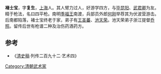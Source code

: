 '''褚士宝'''，字'''复生'''，[[上海|上海]]人。其人臂力过人，好游学四方，与[[毕昆阳|毕昆阳]]、[[武君卿|武君卿]]为友。精于枪法，名曰四平枪。南明[[季福王|季福王]]南渡，兵部员外郎[[何刚_(明朝)|何刚]]举荐其为伏波营游击。后南都陷落，褚士宝终老于家，弟子有[[王圣蕃|王圣蕃]]、[[池天荣|池天荣]]。池天荣弟子浙江提督[[乔照|乔照]]。留传后世有枪谱二种及治伤药酒药方。

==参考==
*《[[清史稿|清史稿]]·列传二百九十二·艺术四》

[[Category:清朝武术家|Category:清朝武术家]]
{{清朝人物小作品}}